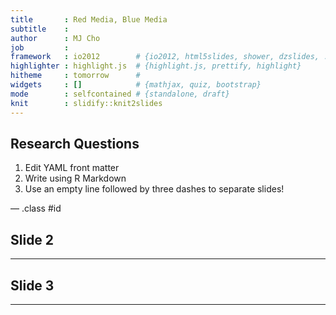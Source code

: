 ```yaml
---
title       : Red Media, Blue Media
subtitle    : 
author      : MJ Cho
job         : 
framework   : io2012        # {io2012, html5slides, shower, dzslides, ...}
highlighter : highlight.js  # {highlight.js, prettify, highlight}
hitheme     : tomorrow      # 
widgets     : []            # {mathjax, quiz, bootstrap}
mode        : selfcontained # {standalone, draft}
knit        : slidify::knit2slides
---
```


## Research Questions

1. Edit YAML front matter
2. Write using R Markdown
3. Use an empty line followed by three dashes to separate slides!

--- .class #id 

## Slide 2



---

## Slide 3



---




